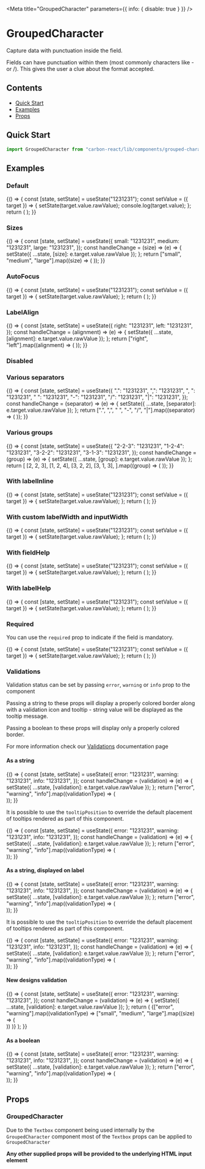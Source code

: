 

<Meta title="GroupedCharacter" parameters={{ info: { disable: true } }} />

# GroupedCharacter

Capture data with punctuation inside the field.

Fields can have punctuation within them (most commonly characters like - or /). This gives the user a clue about the format accepted.

## Contents

- [Quick Start](#quick-start)
- [Examples](#examples)
- [Props](#props)

## Quick Start

```javascript
import GroupedCharacter from "carbon-react/lib/components/grouped-character";
```

## Examples

### Default

<Canvas>
  <Story name="default">
    {() => {
      const [state, setState] = useState("1231231");
      const setValue = ({ target }) => {
        setState(target.value.rawValue);
        console.log(target.value);
      };
      return (
        <GroupedCharacter
          label="GroupedCharacter"
          value={state}
          onChange={setValue}
          groups={[2, 2, 3]}
          separator="-"
        />
      );
    }}
  </Story>
</Canvas>

### Sizes

<Canvas>
  <Story name="sizes">
    {() => {
      const [state, setState] = useState({
        small: "1231231",
        medium: "1231231",
        large: "1231231",
      });
      const handleChange = (size) => (e) => {
        setState({ ...state, [size]: e.target.value.rawValue });
      };
      return ["small", "medium", "large"].map((size) => (
        <GroupedCharacter
          key={`GroupedCharacter - ${size}`}
          label={`GroupedCharacter - ${size}`}
          value={state[size]}
          onChange={handleChange(size)}
          groups={[2, 2, 3]}
          separator="-"
          size={size}
          mb={2}
        />
      ));
    }}
  </Story>
</Canvas>

### AutoFocus

<Canvas>
  <Story name="autoFocus" parameters={{ chromatic: { disable: true } }}>
    {() => {
      const [state, setState] = useState("1231231");
      const setValue = ({ target }) => {
        setState(target.value.rawValue);
      };
      return (
        <GroupedCharacter
          label="GroupedCharacter"
          value={state}
          onChange={setValue}
          groups={[2, 2, 3]}
          separator="-"
          autoFocus
        />
      );
    }}
  </Story>
</Canvas>

### LabelAlign

<Canvas>
  <Story name="labelAlign">
    {() => {
      const [state, setState] = useState({
        right: "1231231",
        left: "1231231",
      });
      const handleChange = (alignment) => (e) => {
        setState({ ...state, [alignment]: e.target.value.rawValue });
      };
      return ["right", "left"].map((alignment) => (
        <GroupedCharacter
          label="GroupedCharacter"
          value={state[alignment]}
          onChange={handleChange(alignment)}
          groups={[2, 2, 3]}
          separator="-"
          labelInline
          inputWidth={50}
          key={alignment}
          labelAlign={alignment}
        />
      ));
    }}
  </Story>
</Canvas>

### Disabled

<Canvas>
  <Story name="disabled">
    <GroupedCharacter
      label="GroupedCharacter"
      value="1231231"
      groups={[2, 2, 3]}
      separator="-"
      disabled
    />
  </Story>
</Canvas>

### Various separators

<Canvas>
  <Story name="various separators">
    {() => {
      const [state, setState] = useState({
        ".": "1231231",
        ",": "1231231",
        ", ": "1231231",
        " ": "1231231",
        "-": "1231231",
        "/": "1231231",
        "|": "1231231",
      });
      const handleChange = (separator) => (e) => {
        setState({ ...state, [separator]: e.target.value.rawValue });
      };
      return [".", ",", " ", "-", "/", "|"].map((separator) => (
        <GroupedCharacter
          label="GroupedCharacter"
          value={state[separator]}
          onChange={handleChange(separator)}
          groups={[2, 2, 3]}
          separator={separator}
          key={separator}
        />
      ));
    }}
  </Story>
</Canvas>

### Various groups

<Canvas>
  <Story name="various groups">
    {() => {
      const [state, setState] = useState({
        "2-2-3": "1231231",
        "1-2-4": "1231231",
        "3-2-2": "1231231",
        "3-1-3": "1231231",
      });
      const handleChange = (group) => (e) => {
        setState({ ...state, [group]: e.target.value.rawValue });
      };
      return [
        [2, 2, 3],
        [1, 2, 4],
        [3, 2, 2],
        [3, 1, 3],
      ].map((group) => (
        <GroupedCharacter
          label="GroupedCharacter"
          value={state[group.join("-")]}
          onChange={handleChange(group.join("-"))}
          groups={group}
          separator="-"
          key={group.join("-")}
        />
      ));
    }}
  </Story>
</Canvas>

### With labelInline

<Canvas>
  <Story name="with labelInline" parameters={{ chromatic: { disable: true } }}>
    {() => {
      const [state, setState] = useState("1231231");
      const setValue = ({ target }) => {
        setState(target.value.rawValue);
      };
      return (
        <GroupedCharacter
          label="GroupedCharacter"
          value={state}
          onChange={setValue}
          groups={[2, 2, 3]}
          separator="-"
          labelInline
        />
      );
    }}
  </Story>
</Canvas>

### With custom labelWidth and inputWidth

<Canvas>
  <Story name="with custom labelWidth and inputWidth">
    {() => {
      const [state, setState] = useState("1231231");
      const setValue = ({ target }) => {
        setState(target.value.rawValue);
      };
      return (
        <GroupedCharacter
          label="GroupedCharacter"
          value={state}
          onChange={setValue}
          groups={[2, 2, 3]}
          separator="-"
          labelInline
          labelWidth={50}
          inputWidth={50}
        />
      );
    }}
  </Story>
</Canvas>

### With fieldHelp

<Canvas>
  <Story name="with fieldHelp">
    {() => {
      const [state, setState] = useState("1231231");
      const setValue = ({ target }) => {
        setState(target.value.rawValue);
      };
      return (
        <GroupedCharacter
          label="GroupedCharacter"
          value={state}
          onChange={setValue}
          groups={[2, 2, 3]}
          separator="-"
          fieldHelp="Help"
        />
      );
    }}
  </Story>
</Canvas>

### With labelHelp

<Canvas>
  <Story name="with labelHelp">
    {() => {
      const [state, setState] = useState("1231231");
      const setValue = ({ target }) => {
        setState(target.value.rawValue);
      };
      return (
        <GroupedCharacter
          label="GroupedCharacter"
          value={state}
          onChange={setValue}
          groups={[2, 2, 3]}
          separator="-"
          labelHelp="Help"
          helpAriaLabel="Help"
        />
      );
    }}
  </Story>
</Canvas>

### Required

You can use the `required` prop to indicate if the field is mandatory.

<Canvas>
  <Story name="required">
    {() => {
      const [state, setState] = useState("1231231");
      const setValue = ({ target }) => {
        setState(target.value.rawValue);
      };
      return (
        <GroupedCharacter
          label="GroupedCharacter"
          value={state}
          onChange={setValue}
          groups={[2, 2, 3]}
          separator="-"
          required
        />
      );
    }}
  </Story>
</Canvas>

### Validations

Validation status can be set by passing `error`, `warning` or `info` prop to the component

Passing a string to these props will display a properly colored border along with a validation icon and tooltip - string value will be displayed as the tooltip message.

Passing a boolean to these props will display only a properly colored border.

For more information check our [Validations](?path=/docs/documentation-validations--page "Validations") documentation page

#### As a string

<Canvas>
  <Story name="validations - string - component">
    {() => {
      const [state, setState] = useState({
        error: "1231231",
        warning: "1231231",
        info: "1231231",
      });
      const handleChange = (validation) => (e) => {
        setState({ ...state, [validation]: e.target.value.rawValue });
      };
      return ["error", "warning", "info"].map((validationType) => (
        <div key={`${validationType}-string-component`}>
          <GroupedCharacter
            label="GroupedCharacter"
            value={state[validationType]}
            onChange={handleChange(validationType)}
            groups={[2, 2, 3]}
            separator="-"
            {...{ [validationType]: "Message" }}
            mb={2}
          />
          <GroupedCharacter
            label="GroupedCharacter - readOnly"
            value="1231231"
            groups={[2, 2, 3]}
            separator="-"
            readOnly
            {...{ [validationType]: "Message" }}
            mb={2}
          />
        </div>
      ));
    }}
  </Story>
</Canvas>

It is possible to use the `tooltipPosition` to override the default placement of tooltips rendered as part of this component.

<Canvas>
  <Story
    name="validations - string - with tooltipPosition overriden - component"
    parameters={{ chromatic: { disable: true } }}
  >
    {() => {
      const [state, setState] = useState({
        error: "1231231",
        warning: "1231231",
        info: "1231231",
      });
      const handleChange = (validation) => (e) => {
        setState({ ...state, [validation]: e.target.value.rawValue });
      };
      return ["error", "warning", "info"].map((validationType) => (
        <div key={`${validationType}-string-component`}>
          <GroupedCharacter
            label="GroupedCharacter"
            value={state[validationType]}
            onChange={handleChange(validationType)}
            groups={[2, 2, 3]}
            separator="-"
            {...{ [validationType]: "Message" }}
            mb={2}
            tooltipPosition="bottom"
          />
        </div>
      ));
    }}
  </Story>
</Canvas>

#### As a string, displayed on label

<Canvas>
  <Story name="validations - string - label">
    {() => {
      const [state, setState] = useState({
        error: "1231231",
        warning: "1231231",
        info: "1231231",
      });
      const handleChange = (validation) => (e) => {
        setState({ ...state, [validation]: e.target.value.rawValue });
      };
      return ["error", "warning", "info"].map((validationType) => (
        <div key={`${validationType}-string-label`}>
          <GroupedCharacter
            label="GroupedCharacter"
            value={state[validationType]}
            onChange={handleChange(validationType)}
            groups={[2, 2, 3]}
            separator="-"
            validationOnLabel
            {...{ [validationType]: "Message" }}
            mb={2}
          />
          <GroupedCharacter
            label="GroupedCharacter - readOnly"
            value="1231231"
            groups={[2, 2, 3]}
            separator="-"
            validationOnLabel
            readOnly
            {...{ [validationType]: "Message" }}
            mb={2}
          />
        </div>
      ));
    }}
  </Story>
</Canvas>

It is possible to use the `tooltipPosition` to override the default placement of tooltips rendered as part of this component.

<Canvas>
  <Story
    name="validations - string - with tooltipPosition overriden - label"
    parameters={{ chromatic: { disable: true } }}
  >
    {() => {
      const [state, setState] = useState({
        error: "1231231",
        warning: "1231231",
        info: "1231231",
      });
      const handleChange = (validation) => (e) => {
        setState({ ...state, [validation]: e.target.value.rawValue });
      };
      return ["error", "warning", "info"].map((validationType) => (
        <div key={`${validationType}-string-label`}>
          <GroupedCharacter
            label="GroupedCharacter"
            value={state[validationType]}
            onChange={handleChange(validationType)}
            groups={[2, 2, 3]}
            separator="-"
            validationOnLabel
            {...{ [validationType]: "Message" }}
            mb={2}
            tooltipPosition="top"
          />
        </div>
      ));
    }}
  </Story>
</Canvas>

#### New designs validation

<Canvas>
  <Story name="validations - string - new design">
    {() => {
      const [state, setState] = useState({
        error: "1231231",
        warning: "1231231",
      });
      const handleChange = (validation) => (e) => {
        setState({ ...state, [validation]: e.target.value.rawValue });
      };
      return (
        <CarbonProvider validationRedesignOptIn>
          {["error", "warning"].map((validationType) =>
            ["small", "medium", "large"].map((size) => (
              <div
                style={{ width: "296px" }}
                key={`${size}-${validationType}-string-component`}
              >
                <GroupedCharacter
                  label={`${size} - ${validationType}`}
                  value={state[validationType]}
                  onChange={handleChange(validationType)}
                  groups={[2, 2, 3]}
                  size={size}
                  separator="-"
                  {...{ [validationType]: "Message" }}
                  m={4}
                />
                <GroupedCharacter
                  label={`readOnly - ${size} - ${validationType}`}
                  value="1231231"
                  groups={[2, 2, 3]}
                  size={size}
                  separator="-"
                  readOnly
                  {...{ [validationType]: "Message" }}
                  m={4}
                />
              </div>
            ))
          )}
        </CarbonProvider>
      );
    }}
  </Story>
</Canvas>

#### As a boolean

<Canvas>
  <Story name="validations - boolean">
    {() => {
      const [state, setState] = useState({
        error: "1231231",
        warning: "1231231",
        info: "1231231",
      });
      const handleChange = (validation) => (e) => {
        setState({ ...state, [validation]: e.target.value.rawValue });
      };
      return ["error", "warning", "info"].map((validationType) => (
        <div key={`${validationType}-boolean-component`}>
          <GroupedCharacter
            label="GroupedCharacter"
            value={state[validationType]}
            onChange={handleChange(validationType)}
            groups={[2, 2, 3]}
            separator="-"
            {...{ [validationType]: true }}
            mb={2}
          />
          <GroupedCharacter
            label="GroupedCharacter - readOnly"
            value="1231231"
            groups={[2, 2, 3]}
            separator="-"
            readOnly
            {...{ [validationType]: true }}
            mb={2}
          />
        </div>
      ));
    }}
  </Story>
</Canvas>

## Props

### GroupedCharacter

<StyledSystemProps of={GroupedCharacter} noHeader margin />

Due to the `Textbox` component being used internally by the `GroupedCharacter` component most of the `Textbox` props can be applied to `GroupedCharacter`

<ArgsTable of={Textbox} />

**Any other supplied props will be provided to the underlying HTML input element**
